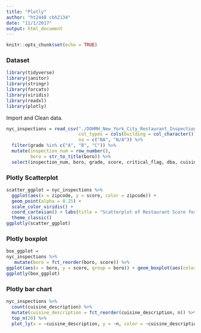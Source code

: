 ```yaml
---
title: "Plotly"
author: "ht2448 cbh2134"
date: "11/1/2017"
output: html_document
---
```


```r
knitr::opts_chunk$set(echo = TRUE)
```

### Dataset

```r
library(tidyverse)
library(janitor)
library(stringr)
library(forcats)
library(viridis)
library(readxl)
library(plotly)
```

Import and Clean data. 

```r
nyc_inspections = read_csv("./DOHMH_New_York_City_Restaurant_Inspection_Results.csv.gz", 
                           col_types = cols(building = col_character()),
                           na = c("NA", "N/A")) %>% 
  filter(grade %in% c("A", "B", "C")) %>% 
  mutate(inspection_num = row_number(),   
         boro = str_to_title(boro)) %>% 
  select(inspection_num, boro, grade, score, critical_flag, dba, cuisine_description, zipcode, violation_description)
```

### Plotly Scatterplot

```r
scatter_ggplot = nyc_inspections %>%
  ggplot(aes(x = zipcode, y = score, color = zipcode)) +
  geom_point(alpha = 0.25) +
  scale_color_viridis() +
  coord_cartesian() + labs(title = "Scatterplot of Restaurant Score for Zipcodes", x = "Zipcodes", y = "Restaurant Score") +
  theme_classic()
ggplotly(scatter_ggplot)
```


### Plotly boxplot

```r
box_ggplot =
nyc_inspections %>% 
   mutate(boro = fct_reorder(boro, score)) %>%
ggplot(aes(x = boro, y = score, group = boro)) + geom_boxplot(aes(color = boro)) + labs(title = "Boxplot of the restaurant score for each Borough in NYC", x = "Borough", y = "Restuarant Score") + theme_classic() + theme(axis.text.x = element_text(hjust = 1), plot.title = element_text(hjust = 0.5))
ggplotly(box_ggplot)
```

### Plotly bar chart

```r
nyc_inspections %>% 
  count(cuisine_description) %>% 
  mutate(cuisine_description = fct_reorder(cuisine_description, n)) %>% 
  top_n(20) %>%
  plot_ly(x = ~cuisine_description, y = ~n, color = ~cuisine_description, type = "bar", colors = "Set2")
```

